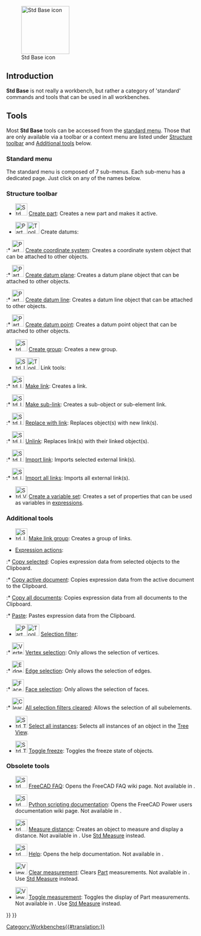 <languages/>
<translate>

<!--T:13-->
{{Docnav
|[[Workbenches|Workbenches]]
|[[Assembly_Workbench|Assembly Workbench]]
|IconL=
|IconR=Workbench_Assembly.svg
}}

<!--T:14-->
[[Image:Freecad.svg|thumb|128px|Std Base icon]]

</translate>
{{TOCright}}
<translate>

==Introduction== <!--T:2-->

<!--T:3-->
'''Std Base''' is not really a workbench, but rather a category of 'standard' commands and tools that can be used in all workbenches.

==Tools== <!--T:4-->

<!--T:5-->
Most '''Std Base''' tools can be accessed from the [[Standard_Menu|standard menu]]. Those that are only available via a toolbar or a context menu are listed under [[#Structure_toolbar|Structure toolbar]] and [[#Additional_tools|Additional tools]] below.

===Standard menu=== <!--T:6-->

<!--T:15-->
The standard menu is composed of 7 sub-menus. Each sub-menu has a dedicated page. Just click on any of the names below.

<!--T:12-->
<!--Please keep info below synchronized with Std_Base, Standard_Menu, Std_File_Menu etc.-->
{{StdMenu
|
[[Std_File_Menu|File]]
&nbsp;&nbsp;&nbsp;
[[Std_Edit_Menu|Edit]]
&nbsp;&nbsp;&nbsp;
[[Std_View_Menu|View]]
&nbsp;&nbsp;&nbsp;
[[Std_Tools_Menu|Tools]]
&nbsp;&nbsp;&nbsp;
[[Std_Macro_Menu|Macro]]
&nbsp;&nbsp;&nbsp;
[[Std_Windows_Menu|Windows]]
&nbsp;&nbsp;&nbsp;
[[Std_Help_Menu|Help]]
}}

===Structure toolbar=== <!--T:55-->

<!--T:29-->
* [[File:Std_Part.svg|32px]] [[Std_Part|Create part]]: Creates a new part and makes it active.

<!--T:56-->
* <span id="Part_Datums">[[File:Part_CoordinateSystem.svg|x32px]][[Image:Toolbar_flyout_arrow_blue_background.svg|x32px]] Create datums: {{Version|1.1}}</span><!--Do not edit span id: the Part_Datums pages redirect here-->

<!--T:57-->
:* [[File:Part_CoordinateSystem.svg|32px]] [[Part_CoordinateSystem|Create coordinate system]]: Creates a coordinate system object that can be attached to other objects. {{Version|1.1}}

<!--T:58-->
:* [[File:Part_DatumPlane.svg|32px]] [[Part_DatumPlane|Create datum plane]]: Creates a datum plane object that can be attached to other objects. {{Version|1.1}}

<!--T:59-->
:* [[File:Part_DatumLine.svg|32px]] [[Part_DatumLine|Create datum line]]: Creates a datum line object that can be attached to other objects. {{Version|1.1}}

<!--T:60-->
:* [[File:Part_DatumPoint.svg|32px]] [[Part_DatumPoint|Create datum point]]: Creates a datum point object that can be attached to other objects. {{Version|1.1}}

<!--T:30-->
* [[File:Std_Group.svg|32px]] [[Std_Group|Create group]]: Creates a new group.

<!--T:61-->
* <span id="Std_LinkActions">[[File:Std_LinkMake.svg|x32px]][[Image:Toolbar_flyout_arrow_blue_background.svg|x32px]] Link tools:</span><!--Do not edit span id: the Std_LinkActions pages redirect here-->

<!--T:31-->
:* [[File:Std_LinkMake.svg|32px]] [[Std_LinkMake|Make link]]: Creates a link.

<!--T:32-->
:* [[File:Std_LinkMakeRelative.svg|32px]] [[Std_LinkMakeRelative|Make sub-link]]: Creates a sub-object or sub-element link.

<!--T:33-->
:* [[File:Std_LinkReplace.svg|32px]] [[Std_LinkReplace|Replace with link]]: Replaces object(s) with new link(s).

<!--T:34-->
:* [[File:Std_LinkUnlink.svg|32px]] [[Std_LinkUnlink|Unlink]]: Replaces link(s) with their linked object(s).

<!--T:35-->
:* [[File:Std_LinkImport.svg|32px]] [[Std_LinkImport|Import link]]: Imports selected external link(s).

<!--T:36-->
:* [[File:Std_LinkImportAll.svg|32px]] [[Std_LinkImportAll|Import all links]]: Imports all external link(s).

<!--T:50-->
* [[File:Std_VarSet.svg|32px]] [[Std_VarSet|Create a variable set]]: Creates a set of properties that can be used as variables in [[Expressions|expressions]]. {{Version|1.0}}

===Additional tools=== <!--T:16-->

<!--T:37-->
* [[File:Std_LinkMakeGroup.svg|32px]] [[Std_LinkMakeGroup|Make link group]]: Creates a group of links.

<!--T:44-->
* [[Std_Expressions|Expression actions]]:

<!--T:51-->
:* [[Std_Expressions#Copy_selected|Copy selected]]: Copies expression data from selected objects to the Clipboard.

<!--T:52-->
:* [[Std_Expressions#Copy_active_document|Copy active document]]: Copies expression data from the active document to the Clipboard.

<!--T:53-->
:* [[Std_Expressions#Copy_all_documents|Copy all documents]]: Copies expression data from all documents to the Clipboard.

<!--T:54-->
:* [[Std_Expressions#Paste|Paste]]: Pastes expression data from the Clipboard.

<!--T:38-->
* [[Image:Part_SelectFilter.svg|x32px]][[Image:Toolbar_flyout_arrow_blue_background.svg|x32px]] [[Part_SelectFilter|Selection filter]]: {{Version|1.0}}

<!--T:39-->
:* [[Image:Vertex-selection.svg|32px]] [[Part_SelectFilter#Vertex_selection|Vertex selection]]: Only allows the selection of vertices.

<!--T:40-->
:* [[Image:Edge-selection.svg|32px]] [[Part_SelectFilter#Edge_selection|Edge selection]]: Only allows the selection of edges.

<!--T:41-->
:* [[Image:Face-selection.svg|32px]] [[Part_SelectFilter#Face_selection|Face selection]]: Only allows the selection of faces.

<!--T:42-->
:* [[Image:Clear-selection.svg|32px]] [[Part_SelectFilter#All_selection_filters_cleared|All selection filters cleared]]: Allows the selection of all subelements.

<!--T:43-->
* [[File:Std_TreeSelectAllInstances.svg|32px]] [[Std_TreeSelectAllInstances|Select all instances]]: Selects all instances of an object in the [[Tree_View|Tree View]].

<!--T:45-->
* [[File:Std_ToggleFreeze.svg|32px]] [[Std_ToggleFreeze|Toggle freeze]]: Toggles the freeze state of objects. {{Version|1.0}}

===Obsolete tools=== <!--T:46-->

* [[File:Std_FreeCADFAQ.svg|32px]] [[Std_FreeCADFAQ|FreeCAD FAQ]]: Opens the FreeCAD FAQ wiki page. Not available in {{VersionPlus|1.1}}.

* [[File:Std_FreeCADPowerUserHub.svg|32px]] [[Std_FreeCADPowerUserHub|Python scripting documentation]]: Opens the FreeCAD Power users documentation wiki page. Not available in {{VersionPlus|1.1}}.

<!--T:49-->
* [[Image:Std_MeasureDistance.svg|32px]] [[Std_MeasureDistance|Measure distance]]: Creates an object to measure and display a distance. Not available in {{VersionPlus|1.0}}. Use [[Std Measure|Std Measure]] instead.

* [[File:Std_OnlineHelp.svg|32px]] [[Std_OnlineHelp|Help]]: Opens the help documentation. Not available in {{VersionPlus|1.1}}.

<!--T:47-->
* [[Image:View_Measure_Clear_All.svg|32px]] [[View_Measure_Clear_All|Clear measurement]]: Clears [[Part_Workbench|Part]]  measurements. Not available in {{VersionPlus|1.0}}. Use [[Std Measure|Std Measure]] instead.

<!--T:48-->
* [[Image:View_Measure_Toggle_All.svg|32px]] [[View_Measure_Toggle_All|Toggle measurement]]: Toggles the display of Part measurements. Not available in {{VersionPlus|1.0}}. Use [[Std Measure|Std Measure]] instead.




<!--T:28-->
{{Docnav
|[[Workbenches|Workbenches]]
|[[Assembly_Workbench|Assembly Workbench]]
|IconL=
|IconR=Workbench_Assembly.svg
}}

</translate>
{{Std_Base_navi{{#translation:}}}}
{{Userdocnavi{{#translation:}}}}
[[Category:Workbenches{{#translation:}}]]